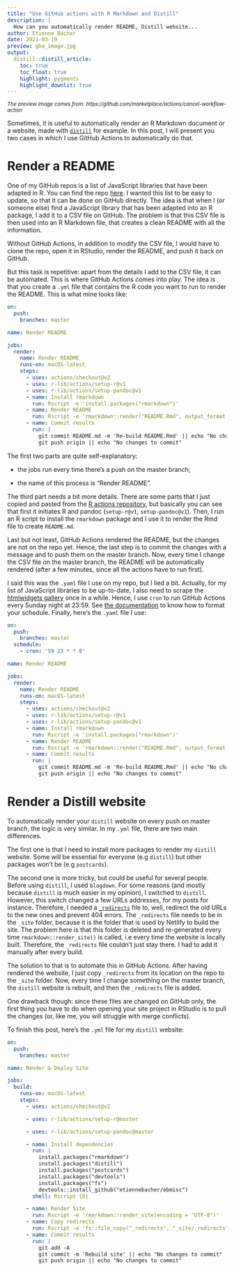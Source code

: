 ```yaml
---
title: "Use GitHub actions with R Markdown and Distill"
description: |
  How can you automatically render README, Distill website...
author: Etienne Bacher
date: 2021-03-19
preview: gha_image.jpg
output:
  distill::distill_article:
    toc: true
    toc_float: true
    highlight: pygments
    highlight_downlit: true
---
```


*<small> The preview image comes from: https://github.com/marketplace/actions/cancel-workflow-action </small>*

Sometimes, it is useful to automatically render an R Markdown document or a website, made with [`distill`](https://rstudio.github.io/distill/) for example. In this post, I will present you two cases in which I use GitHub Actions to automatically do that.

# Render a README

One of my GitHub repos is a list of JavaScript libraries that have been adapted in R. You can find the repo [here](https://github.com/etiennebacher/r-js-adaptation). I wanted this list to be easy to update, so that it can be done on GitHub directly. The idea is that when I (or someone else) find a JavaScript library that has been adapted into an R package, I add it to a CSV file on GitHub. The problem is that this CSV file is then used into an R Markdown file, that creates a clean README with all the information. 

Without GitHub Actions, in addition to modify the CSV file, I would have to clone the repo, open it in RStudio, render the README, and push it back on GitHub. 

But this task is repetitive: apart from the details I add to the CSV file, it can be automated. This is where GitHub Actions comes into play. The idea is that you create a `.yml` file that contains the R code you want to run to render the README. This is what mine looks like:
  
```yaml
on:
  push:
    branches: master

name: Render README

jobs:
  render:
    name: Render README
    runs-on: macOS-latest
    steps:
      - uses: actions/checkout@v2
      - uses: r-lib/actions/setup-r@v1
      - uses: r-lib/actions/setup-pandoc@v1
      - name: Install rmarkdown
        run: Rscript -e 'install.packages("rmarkdown")'
      - name: Render README
        run: Rscript -e 'rmarkdown::render("README.Rmd", output_format = "md_document")'
      - name: Commit results
        run: |
          git commit README.md -m 'Re-build README.Rmd' || echo "No changes to commit"
          git push origin || echo "No changes to commit"
```


The first two parts are quite self-explanatory:
  
  * the jobs run every time there's a push on the master branch;

  * the name of this process is "Render README".

The third part needs a bit more details. There are some parts that I just copied and pasted from the [R actions repository](https://github.com/r-lib/actions), but basically you can see that first it initiates R and pandoc (`setup-r@v1`, `setup-pandoc@v1`). Then, I run an R script to install the `rmarkdown` package and I use it to render the Rmd file to create `README.md`.

Last but not least, GitHub Actions rendered the README, but the changes are not on the repo yet. Hence, the last step is to commit the changes with a message and to push them on the master branch. Now, every time I change the CSV file on the master branch, the README will be automatically rendered (after a few minutes, since all the actions have to run first).

I said this was the `.yaml` file I use on my repo, but I lied a bit. Actually, for my list of JavaScript libraries to be up-to-date, I also need to scrape the [htmlwidgets gallery](https://gallery.htmlwidgets.org/) once in a while. Hence, I use `cron` to run GitHub Actions every Sunday night at 23:59. See [the documentation](https://docs.github.com/en/actions/reference/events-that-trigger-workflows#schedule) to know how to format your schedule. Finally, here's the `.yaml` file I use:

```yaml
on:
  push:
    branches: master
  schedule:
    - cron: '59 23 * * 0'

name: Render README

jobs:
  render:
    name: Render README
    runs-on: macOS-latest
    steps:
      - uses: actions/checkout@v2
      - uses: r-lib/actions/setup-r@v1
      - uses: r-lib/actions/setup-pandoc@v1
      - name: Install rmarkdown
        run: Rscript -e 'install.packages("rmarkdown")'
      - name: Render README
        run: Rscript -e 'rmarkdown::render("README.Rmd", output_format = "md_document")'
      - name: Commit results
        run: |
          git commit README.md -m 'Re-build README.Rmd' || echo "No changes to commit"
          git push origin || echo "No changes to commit"
```


# Render a Distill website

To automatically render your `distill` website on every push on master branch, the logic is very similar. In my `.yml` file, there are two main differences.

The first one is that I need to install more packages to render my `distill` website. Some will be essential for everyone (e.g `distill`) but other packages won't be (e.g `postcards`). 

The second one is more tricky, but could be useful for several people. Before using `distill`, I used `blogdown`. For some reasons (and mostly because `distill` is much easier in my opinion), I switched to `distill`. However, this switch changed a few URLs addresses, for my posts for instance. Therefore, I needed a [`_redirects`](https://yihui.org/en/2017/11/301-redirect/) file to, well, redirect the old URLs to the new ones and prevent 404 errors. The `_redirects` file needs to be in the `_site` folder, because it is the folder that is used by Netlify to build the site. The problem here is that this folder is deleted and re-generated every time `rmarkdown::render_site()` is called, i.e every time the website is locally built. Therefore, the `_redirects` file couldn't just stay there. I had to add it manually after every build.

The solution to that is to automate this in GitHub Actions. After having rendered the website, I just copy `_redirects` from its location on the repo to the `_site` folder. Now, every time I change something on the master branch, the `distill` website is rebuilt, and then the `_redirects` file is added.

One drawback though: since these files are changed on GitHub only, the first thing you have to do when opening your site project in RStudio is to pull the changes (or, like me, you will struggle with merge conflicts).

To finish this post, here's the `.yml` file for my `distill` website:

```yaml
on:
  push:
    branches: master

name: Render & Deploy Site

jobs:
  build:
    runs-on: macOS-latest
    steps:
      - uses: actions/checkout@v2

      - uses: r-lib/actions/setup-r@master

      - uses: r-lib/actions/setup-pandoc@master

      - name: Install dependencies
        run: |
          install.packages("rmarkdown")
          install.packages("distill")
          install.packages("postcards")
          install.packages("devtools")
          install.packages("fs")
          devtools::install_github("etiennebacher/ebmisc")
        shell: Rscript {0}

      - name: Render Site
        run: Rscript -e 'rmarkdown::render_site(encoding = "UTF-8")'
      - name: Copy redirects
        run: Rscript -e 'fs::file_copy("_redirects", "_site/_redirects")'
      - name: Commit results
        run: |
          git add -A
          git commit -m 'Rebuild site' || echo "No changes to commit"
          git push origin || echo "No changes to commit"

```

